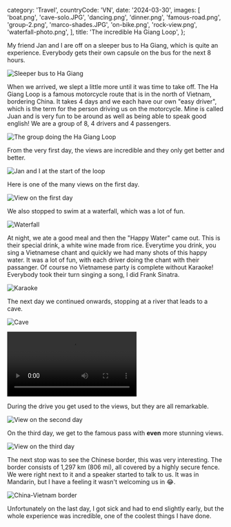   category: 'Travel',
  countryCode: 'VN',
  date: '2024-03-30',
  images: [
    'boat.png',
    'cave-solo.JPG',
    'dancing.png',
    'dinner.png',
    'famous-road.png',
    'group-2.png',
    'marco-shades.JPG',
    'on-bike.png',
    'rock-view.png',
    'waterfall-photo.png',
  ],
  title: 'The incredible Ha Giang Loop',
};

My friend Jan and I are off on a sleeper bus to Ha Giang, which is quite an experience. Everybody gets their own capsule on the bus for the next 8 hours.

![Sleeper bus to Ha Giang](/ha-giang-loop/sleeper-bus.png 'Sleeper bus to Ha Giang')

When we arrived, we slept a little more until it was time to take off. The Ha Giang Loop is a famous motorcycle route that is in the north of Vietnam, bordering China. It takes 4 days and we each have our own "easy driver", which is the term for the person driving us on the motorcycle. Mine is called Juan and is very fun to be around as well as being able to speak good english! We are a group of 8, 4 drivers and 4 passengers.

![The group doing the Ha Giang Loop](/ha-giang-loop/group.png 'The group doing the Ha Giang Loop')

From the very first day, the views are incredible and they only get better and better.

![Jan and I at the start of the loop](/ha-giang-loop/jan-and-i-start.png 'Jan and I at the start of the loop')

Here is one of the many views on the first day.

![View on the first day](/ha-giang-loop/first-day-view.png 'First day view')

We also stopped to swim at a waterfall, which was a lot of fun.

![Waterfall](/ha-giang-loop/waterfall.png 'Waterfall')

At night, we ate a good meal and then the "Happy Water" came out. This is their special drink, a white wine made from rice. Everytime you drink, you sing a Vietnamese chant and quickly we had many shots of this happy water. It was a lot of fun, with each driver doing the chant with their passanger. Of course no Vietnamese party is complete without Karaoke! Everybody took their turn singing a song, I did Frank Sinatra.

![Karaoke](/ha-giang-loop/karaoke.png 'Karaoke')

The next day we continued onwards, stopping at a river that leads to a cave.

![Cave](/ha-giang-loop/cave.png 'Cave')

<video controls>
  <source src='/ha-giang-loop/jump.mov' type='video/mp4' />
</video>

During the drive you get used to the views, but they are all remarkable.

![View on the second day](/ha-giang-loop/second-day-view.png 'Second day view')

On the third day, we get to the famous pass with **even** more stunning views.

![View on the third day](/ha-giang-loop/third-day-view.png 'View on the third day')

The next stop was to see the Chinese border, this was very interesting. The border consists of 1,297 km (806 mi), all covered by a highly secure fence. We were right next to it and a speaker started to talk to us. It was in Mandarin, but I have a feeling it wasn't welcoming us in 😂.

![China-Vietnam border](/ha-giang-loop/china.png 'China-Vietnam border')

Unfortunately on the last day, I got sick and had to end slightly early, but the whole experience was incredible, one of the coolest things I have done.
